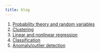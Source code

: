 ```yaml
---
title: blog
---
```


1. [Probability theory and random variables](1-probability.qmd)
2. [Clustering](2-clustering.qmd)
3. [Linear and nonlinear regression](3-regression.qmd)
4. [Classification](4-classification.qmd)
5. [Anomaly/outlier detection](5-anomaly.qmd)